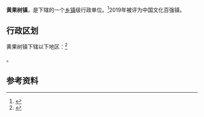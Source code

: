 {{中国乡级行政区|52/04/23/102/000}}

'''黄果树镇'''，是{{PRC admin/fullname|52/04/23/102/000|3}}下辖的一个[[乡镇|乡镇]]级行政单位。<ref>{{PRC admin/ref sgc|{{PRC admin/parent|52/04/23/102/000}}}}</ref>2019年被评为中国文化百强镇。

== 行政区划 ==
黄果树镇下辖以下地区：<ref>{{PRC admin/ref sgc|52/04/23/102/000}}</ref>

{{PRC admin/children|52/04/23/102/000}}。

== 参考资料 ==
{{reflist}}
{{Commons category|Huangguoshu}}
{{PRC admin/navcat|52/04/23/102/000}}